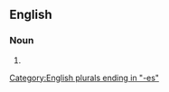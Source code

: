 ==English==

===Noun===
{{head|en|noun form}}

# {{plural of|momento|lang=en}}

[[Category:English plurals ending in "-es"]]